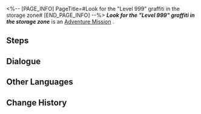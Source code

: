 <%-- [PAGE_INFO]
PageTitle=#Look for the "Level 999" graffiti in the storage zone#
[END_PAGE_INFO] --%>
{{Stub|Dialogue, characters, and location(s)}}
{{Mission Infobox
|id            = 8000159
|title         = 
|image         = Mission Look for the "Level 999" graffiti in the storage zone.png
|type          = Adventure
|event_name    = 
|chapter       = 
|requirements  = [[Companion Mission]] ''[[Punklorde Mentality]]'' completed
|summary       = <!--official mission summary from Fate's Atlas-->
|characters    = <!--characters that appear in this mission-->
|startLocation = <!--location as it intially appears on the mission screen-->
|world         = <!--i.e. Penacony-->
|area          = <!--i.e. A Child's Dream-->
|prev          = 
|next          = 
|exp           = 
|credits       = 
|stellarJade   = 
|other         = 
}}
'''''Look for the "Level 999" graffiti in the storage zone''''' is an [[Adventure Mission]]<!--in [world]-->.

==Steps==


<!--
==Gameplay Notes==

--><!--
==Trial Character==

-->
==Dialogue==
{{Stub Dialogue}}
{{Dialogue Start}}
:{{tx}}
{{Dialogue End}}

==Other Languages==
{{Other Languages
|en   = Look for the "Level 999" graffiti in the storage zone
|zhs  = 寻找收容舱段的「等级：999」涂鸦
|zht  = 尋找收容艙段的「等級：999」塗鴉
|ja   = 収容部分にある「Lv.999」のラクガキを見つける
|ko   = 보관 캐빈의 「레벨: 999」 그래피티 찾기
|es   = Busca el grafiti del nivel 999 en la zona de almacenamiento
|fr   = Trouver le graffiti « Niveau 999 » dans la Zone de stockage
|ru   = Найдите все граффити «Уровень 999» в Зоне хранения
|th   = ตามหากราฟฟิตี้ "Level 999" ใน Storage Zone
|vi   = Tìm graffiti "Cấp: 999" trong Khoang Thu Dung
|de   = Finde das Graffiti „Stufe 999“ in der Lagerzone.
|id   = Temukan grafiti "Level 999" di Storage Zone
|pt   = Procure pelo grafite "Nível 999" na Zona de Armazenamento
}}

==Change History==
{{Change History|1.1}}
